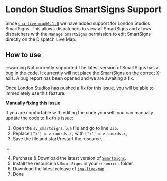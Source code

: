 # London Studios SmartSigns Support

Since [`sna-live-map@0.1.0`](https://github.com/SnailyCAD/live-map/releases/latest) we have added support for London Studios SmartSigns.
This allows dispatchers to view all SmartSigns and allows dispatchers with the `Manage SmartSigns` permission to edit SmartSigns directly on the Dispatch Live Map.

## How to use

:::warning Not currently supported
The latest version of SmartSigns has a bug in the code. It currently will not place the SmartSigns on the correct X-axis.
A bug report has been opened and we are awaiting a fix.

Once London Studios has pushed a fix for this issue, you will be able to immediately use this feature.

**Manually fixing this issue**

If you are comfortable with editing the code yourself, you can manually update the code to fix this issue:

1. Open the `sv_smartsigns.lua` file and go to line `325`.
2. Replace `["x"] = v.coords.z,` with `["x"] = v.coords.x,`
3. Save the file and start/restart the resource.

:::

4. Purchase & Download the latest version of [`SmartSigns`](https://forum.cfx.re/t/smart-signs-customisable-traffic-signs-real-time-edits-configurable-paid-resource/2604493).
5. Install the resource as `SmartSigns` in your `resources` folder.
6. Download the latest release of [`sna-live-map`](https://github.com/SnailyCAD/live-map/releases/latest).
7. Done
